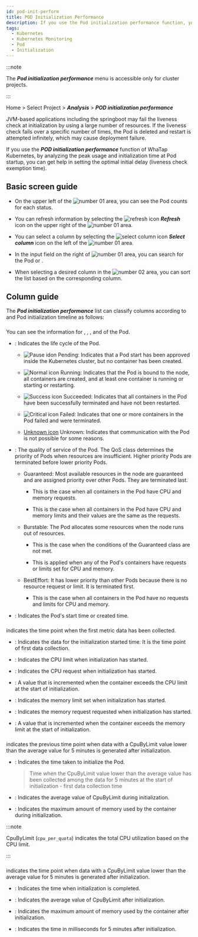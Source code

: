 ```yaml
---
id: pod-init-perform
title: POD Initialization Performance
description: If you use the Pod initialization performance function, you can analyze the peak usage and initialization time at the Pod startup to help you set the optimal initial delay.
tags:
  - Kubernetes
  - Kubernetes Monitoring
  - Pod
  - Initialization
---
```


:::note

The **_Pod initialization performance_** menu is accessible only for cluster projects.

:::

Home > Select Project > **_Analysis_** > **_POD initialization performance_**

JVM-based applications including the springboot may fail the liveness check at initialization by using a large number of resources. If the liveness check fails over a specific number of times, the Pod is deleted and restart is attempted infinitely, which may cause deployment failure.

If you use the **_POD initialization performance_** function of WhaTap Kubernetes, by analyzing the peak usage and initialization time at Pod startup, you can get help in setting the optimal initial delay (liveness check exemption time).

## Basic screen guide

<ImgLang img='k8s-pod-init-perform.png' desc='POD Initialization Performance' />

- On the upper left of the ![number 01](/img/number-01.png) area, you can see the Pod counts for each status.

- You can refresh information by selecting the ![refresh icon](/img/ico-refresh.svg) **_Refresh_** icon on the upper right of the ![number 01](/img/number-01.png) area.

- You can select a column by selecting the ![select column icon](/img/ic-k8s-filter.svg) **_Select column_** icon on the left of the ![number 01](/img/number-01.png) area. 

- In the input field on the right of ![number 01](/img/number-01.png) area, you can search for the Pod <Cmdname sid="name" className="uitext" /> or <Cmdname sid="qosClass" className="uitext" />.

- When selecting a desired column in the ![number 02](/img/number-02.png) area, you can sort the list based on the corresponding column. 

## Column guide

<ImgLang img='k8s-pod-init-perform-cl.png' desc='POD Initialization Performance columns' />

The **_Pod initialization performance_** list can classify columns according to <Cmdname sid="pod_info" className="uitext" /> and Pod initialization timeline as follows:

### <Cmdname sid="pod_info" className="b600" />

You can see the information for <Cmdname sid="name" className="uitext" />, <Cmdname sid="phase" className="uitext" />, <Cmdname sid="qosClass" className="uitext" />, and <Cmdname sid="startTime" className="uitext" /> of the Pod.

- <Cmdname sid="phase" className="uitext" />: Indicates the life cycle of the Pod.

  - ![Pause idon](/img/ico-pause.svg) Pending: Indicates that a Pod start has been approved inside the Kubernetes cluster, but no container has been created.

  - ![Normal icon](/img/ic-check-circle-filled.svg) Running: Indicates that the Pod is bound to the node, all containers are created, and at least one container is running or starting or restarting.

  - ![Success icon](/img/ic-check-circle-filled-bl.svg) Succeeded: Indicates that all containers in the Pod have been successfully terminated and have not been restarted.

  - ![Critical icon](/img/ic-warning-critical.svg) Failed: Indicates that one or more containers in the Pod failed and were terminated.

  - [Unknown icon](/img/ic-question-circle.svg) Unknown: Indicates that communication with the Pod is not possible for some reasons.

- <Cmdname sid="qosClass" className="uitext" />: The quality of service of the Pod. The QoS class determines the priority of Pods when resources are insufficient. Higher priority Pods are terminated before lower priority Pods.

  - Guaranteed: Most available resources in the node are guaranteed and are assigned priority over other Pods. They are terminated last.

    - This is the case when all containers in the Pod have CPU and memory requests.

    - This is the case when all containers in the Pod have CPU and memory limits and their values are the same as the requests.

  - Burstable: The Pod allocates some resources when the node runs out of resources.

    - This is the case when the conditions of the Guaranteed class are not met.

    - This is applied when any of the Pod's containers have requests or limits set for CPU and memory.

  - BestEffort: It has lower priority than other Pods because there is no resource request or limit. It is terminated first.

    - This is the case when all containers in the Pod have no requests and limits for CPU and memory.

- <Cmdname sid="startTime" className="uitext" />: Indicates the Pod's start time or created time.

### <Cmdname sid="ITM07179" className="b600" />

<Cmdname sid="ITM07179" className="uitext" /> indicates the time point when the first metric data has been collected.

- <Cmdname sid="ITM07175" className="uitext" />: Indicates the data for the initialization started time. It is the time point of first data collection.

- <Cmdname sid="ITM07170" className="uitext" />: Indicates the CPU limit when initialization has started.

- <Cmdname sid="ITM07169" className="uitext" />: Indicates the CPU request when initialization has started.

- <Cmdname sid="ITM07171" className="uitext" />: A value that is incremented when the container exceeds the CPU limit at the start of initialization.

- <Cmdname sid="ITM07173" className="uitext" />: Indicates the memory limit set when initialization has started.

- <Cmdname sid="ITM07172" className="uitext" />: Indicates the memory request requested when initialization has started.

- <Cmdname sid="ITM07174" className="uitext" />: A value that is incremented when the container exceeds the memory limit at the start of initialization.

### <Cmdname sid="ITM07178" className="b600" />

<Cmdname sid="ITM07178" className="uitext" /> indicates the previous time point when data with a CpuByLimit value lower than the average value for 5 minutes is generated after initialization.

- <Cmdname sid="ITM07164" className="uitext" />: Indicates the time taken to initialize the Pod.

  > Time when the CpuByLimit value lower than the average value has been collected among the data for 5 minutes at the start of initialization - first data collection time

- <Cmdname sid="ITM07162" className="uitext" />: Indicates the average value of CpuByLimit during initialization.

- <Cmdname sid="ITM07163" className="uitext" />: Indicates the maximum amount of memory used by the container during initialization.

:::note

CpuByLimit (`cpu_per_quota`) indicates the total CPU utilization based on the CPU limit. 

:::

### <Cmdname sid="ITM07177" className="b600" />

<Cmdname sid="ITM07177" className="uitext" /> indicates the time point when data with a CpuByLimit value lower than the average value for 5 minutes is generated after initialization.

- <Cmdname sid="ITM07176" className="uitext" />: Indicates the time when initialization is completed.

- <Cmdname sid="ITM07165" className="uitext" />: Indicates the average value of CpuByLimit after initialization.

- <Cmdname sid="ITM07166" className="uitext" />: Indicates the maximum amount of memory used by the container after initialization.

- <Cmdname sid="ITM07167" className="uitext" />: Indicates the time in milliseconds for 5 minutes after initialization.
